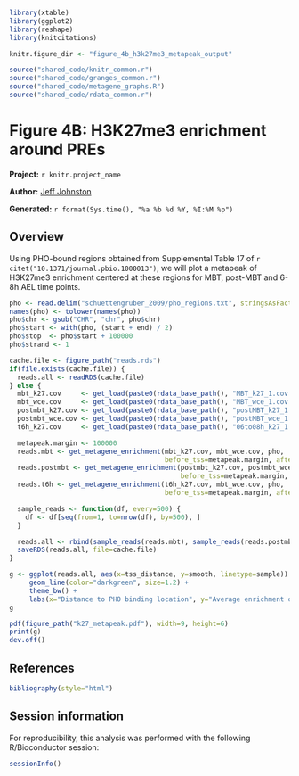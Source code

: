 ``` r
library(xtable)
library(ggplot2)
library(reshape)
library(knitcitations)

knitr.figure_dir <- "figure_4b_h3k27me3_metapeak_output"

source("shared_code/knitr_common.r")
source("shared_code/granges_common.r")
source("shared_code/metagene_graphs.R")
source("shared_code/rdata_common.r")
````

# Figure 4B: H3K27me3 enrichment around PREs

**Project:** `r knitr.project_name`

**Author:** [Jeff Johnston](mailto:jjj@stowers.org)

**Generated:** `r format(Sys.time(), "%a %b %d %Y, %I:%M %p")`

## Overview

Using PHO-bound regions obtained from Supplemental Table 17 of `r citet("10.1371/journal.pbio.1000013")`, we will plot a metapeak of H3K27me3 enrichment centered at these regions for MBT, post-MBT and 6-8h AEL time points.

``` r
pho <- read.delim("schuettengruber_2009/pho_regions.txt", stringsAsFactors=FALSE, header=TRUE)
names(pho) <- tolower(names(pho))
pho$chr <- gsub("CHR", "chr", pho$chr)
pho$start <- with(pho, (start + end) / 2)
pho$stop  <- pho$start + 100000
pho$strand <- 1

cache.file <- figure_path("reads.rds")
if(file.exists(cache.file)) {
  reads.all <- readRDS(cache.file)
} else {
  mbt_k27.cov     <- get_load(paste0(rdata_base_path(), "MBT_k27_1.cov.RData"))
  mbt_wce.cov     <- get_load(paste0(rdata_base_path(), "MBT_wce_1.cov.RData"))
  postmbt_k27.cov <- get_load(paste0(rdata_base_path(), "postMBT_k27_1.cov.RData"))
  postmbt_wce.cov <- get_load(paste0(rdata_base_path(), "postMBT_wce_1.cov.RData"))
  t6h_k27.cov     <- get_load(paste0(rdata_base_path(), "06to08h_k27_1.cov.RData"))

  metapeak.margin <- 100000
  reads.mbt <- get_metagene_enrichment(mbt_k27.cov, mbt_wce.cov, pho, 
                                       before_tss=metapeak.margin, after_tss=metapeak.margin, smooth=500, sample="MBT")
  reads.postmbt <- get_metagene_enrichment(postmbt_k27.cov, postmbt_wce.cov, pho, 
                                           before_tss=metapeak.margin, after_tss=metapeak.margin, smooth=500, sample="post-MBT")
  reads.t6h <- get_metagene_enrichment(t6h_k27.cov, mbt_wce.cov, pho, 
                                       before_tss=metapeak.margin, after_tss=metapeak.margin, smooth=500, sample="6-8h AEL")

  sample_reads <- function(df, every=500) {
    df <- df[seq(from=1, to=nrow(df), by=500), ]  
  }

  reads.all <- rbind(sample_reads(reads.mbt), sample_reads(reads.postmbt), sample_reads(reads.t6h))
  saveRDS(reads.all, file=cache.file)  
}

```

``` r
g <- ggplot(reads.all, aes(x=tss_distance, y=smooth, linetype=sample)) +
     geom_line(color="darkgreen", size=1.2) +
     theme_bw() +
     labs(x="Distance to PHO binding location", y="Average enrichment over WCE")
g
```

``` r
pdf(figure_path("k27_metapeak.pdf"), width=9, height=6)
print(g)
dev.off()
```

## References

``` r
bibliography(style="html")
```

## Session information

For reproducibility, this analysis was performed with the following R/Bioconductor session:

``` r
sessionInfo()
````
